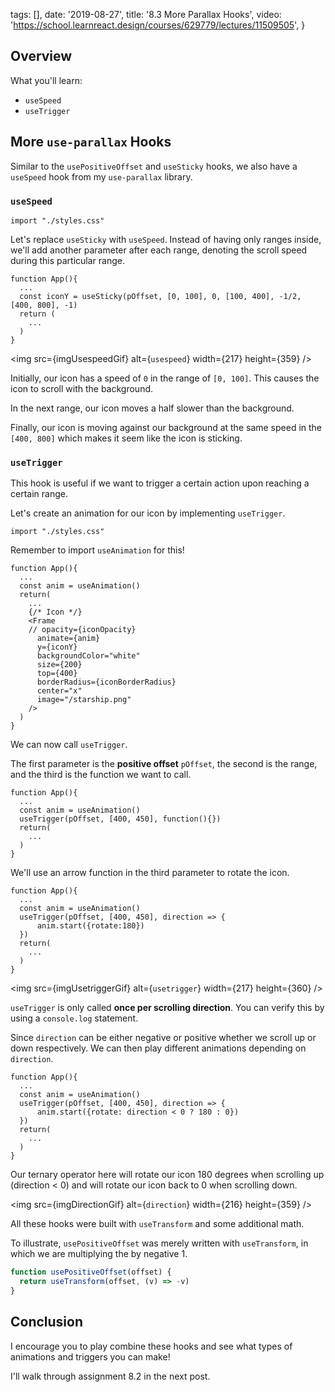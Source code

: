 
  tags: [],
  date: '2019-08-27',
  title: '8.3 More Parallax Hooks',
  video: 'https://school.learnreact.design/courses/629779/lectures/11509505',
}


## Overview

What you'll learn:

- `useSpeed`
- `useTrigger`

<CourseVideoLink to={props.pageContext.frontmatter.video} />

## More `use-parallax` Hooks

Similar to the `usePositiveOffset` and `useSticky` hooks, we also have a `useSpeed` hook from my `use-parallax` library.

### `useSpeed`

```jsx{4}
import "./styles.css"
```

Let's replace `useSticky` with `useSpeed`. Instead of having only ranges inside, we'll add another parameter after each range, denoting the scroll speed during this particular range.

```jsx{3}
function App(){
  ...
  const iconY = useSticky(pOffset, [0, 100], 0, [100, 400], -1/2, [400, 800], -1)
  return (
    ...
  )
}
```

<img src={imgUsespeedGif} alt={`usespeed`} width={217} height={359} />

Initially, our icon has a speed of `0` in the range of `[0, 100]`. This causes the icon to scroll with the background.

In the next range, our icon moves a half slower than the background.

Finally, our icon is moving against our background at the same speed in the `[400, 800]` which makes it seem like the icon is sticking.

### `useTrigger`

This hook is useful if we want to trigger a certain action upon reaching a certain range.

Let's create an animation for our icon by implementing `useTrigger`.

```jsx{3-4}
import "./styles.css"
```

Remember to import `useAnimation` for this!

```jsx{3,9}
function App(){
  ...
  const anim = useAnimation()
  return(
    ...
    {/* Icon */}
    <Frame
    // opacity={iconOpacity}
      animate={anim}
      y={iconY}
      backgroundColor="white"
      size={200}
      top={400}
      borderRadius={iconBorderRadius}
      center="x"
      image="/starship.png"
    />
  )
}
```

We can now call `useTrigger`.

The first parameter is the **positive offset** `pOffset`, the second is the range, and the third is the function we want to call.

```jsx{4}
function App(){
  ...
  const anim = useAnimation()
  useTrigger(pOffset, [400, 450], function(){})
  return(
    ...
  )
}
```

We'll use an arrow function in the third parameter to rotate the icon.

```jsx{4-6}
function App(){
  ...
  const anim = useAnimation()
  useTrigger(pOffset, [400, 450], direction => {
      anim.start({rotate:180})
  })
  return(
    ...
  )
}
```

<img src={imgUsetriggerGif} alt={`usetrigger`} width={217} height={360} />

`useTrigger` is only called **once per scrolling direction**. You can verify this by using a `console.log` statement.

Since `direction` can be either negative or positive whether we scroll up or down respectively. We can then play different animations depending on `direction`.

```jsx{4-6}
function App(){
  ...
  const anim = useAnimation()
  useTrigger(pOffset, [400, 450], direction => {
      anim.start({rotate: direction < 0 ? 180 : 0})
  })
  return(
    ...
  )
}
```

Our ternary operator here will rotate our icon 180 degrees when scrolling up (direction < 0) and will rotate our icon back to 0 when scrolling down.

<img src={imgDirectionGif} alt={`direction`} width={216} height={359} />

All these hooks were built with `useTransform` and some additional math.

To illustrate, `usePositiveOffset` was merely written with `useTransform`, in which we are multiplying the by negative 1.

```jsx
function usePositiveOffset(offset) {
  return useTransform(offset, (v) => -v)
}
```

## Conclusion

I encourage you to play combine these hooks and see what types of animations and triggers you can make!

I'll walk through assignment 8.2 in the next post.
